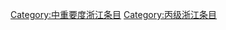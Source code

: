 {{Articles by Quality and Importance|project=浙江|template=浙江专题|_bottom=true|articleonly=true|dispzero=no|linkstyle=}}
[[Category:中重要度浙江条目|Category:中重要度浙江条目]]
[[Category:丙级浙江条目|Category:丙级浙江条目]]